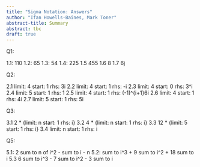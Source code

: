 ```yaml
---
title: "Sigma Notation: Answers"
author: "Ifan Howells-Baines, Mark Toner"
abstract-title: Summary
abstract: tbc
draft: true
---
```


Q1:

1.1: 110
1.2: 65
1.3: 54
1.4: 225
1.5 455
1.6 8
1.7 6j

Q2:

2.1 limit: 4 start: 1 rhs: 3i
2.2 limit: 4 start: 1 rhs: -i
2.3 limit: 4 start: 0 rhs: 3^i
2.4 limit: 5 start: 1 rhs: 1
2.5 limit: 4 start: 1 rhs: (-1)^{i+1}6i
2.6 limit: 4 start: 1 rhs: 4i
2.7 limit: 5 start: 1 rhs: 5i

Q3: 

3.1 2 * {limit: n start: 1 rhs: i}
3.2 4 * {limit: n start: 1 rhs: i}
3.3 12 * {limit: 5 start: 1 rhs: i}
3.4 limit: n start: 1 rhs: i

Q5:

5.1: 2 sum to n of i^2 - sum to i - n
5.2: sum to i^3 + 9 sum to i^2 + 18 sum to i
5.3 6 sum to i^3 - 7 sum to i^2 - 3 sum to i
